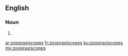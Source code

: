 ==English==

===Noun===
{{head|en|plural}}

# {{plural of|zoopraxiscope|lang=en|nocat=1}}

[[ar:zoopraxiscopes]]
[[fr:zoopraxiscopes]]
[[ku:zoopraxiscopes]]
[[my:zoopraxiscopes]]